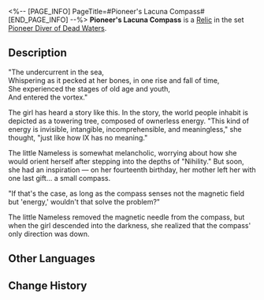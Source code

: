 <%-- [PAGE_INFO]
PageTitle=#Pioneer's Lacuna Compass#
[END_PAGE_INFO] --%>
{{Relic Infobox
|id        = 61172
|image     = Item Pioneer's Lacuna Compass.png{{subst:void|<!--$UPLOAD:<<SpriteOutput/RelicFigures/IconRelic_117_2.png>-<Item Pioneer's Lacuna Compass.png>-<Relic Icons>>-->}}
|set       = Pioneer Diver of Dead Waters
|piece     = Hand
|mentions  = 
}}
{{Description|A compass in the form of a wristwatch. The magnetic needle has been removed and can no longer point in any direction.}}
'''Pioneer's Lacuna Compass''' is a [[Relic]] in the set [[Pioneer Diver of Dead Waters]].

==Description==
"The undercurrent in the sea,<br />Whispering as it pecked at her bones, in one rise and fall of time,<br />She experienced the stages of old age and youth,<br />And entered the vortex."

The girl has heard a story like this. In the story, the world people inhabit is depicted as a towering tree, composed of ownerless energy. "This kind of energy is invisible, intangible, incomprehensible, and meaningless," she thought, "just like how IX has no meaning."

The little Nameless is somewhat melancholic, worrying about how she would orient herself after stepping into the depths of "Nihility." But soon, she had an inspiration &mdash; on her fourteenth birthday, her mother left her with one last gift... a small compass.

"If that's the case, as long as the compass senses not the magnetic field but 'energy,' wouldn't that solve the problem?"

The little Nameless removed the magnetic needle from the compass, but when the girl descended into the darkness, she realized that the compass' only direction was down.

==Other Languages==
{{Other Languages
|en   = Pioneer's Lacuna Compass
|zhs  = 先驱的虚极罗盘
|zht  = 先驅的虛極羅盤
|ja   = {{Rubi|先駆者|せんくしゃ}}の{{Rubi|虚極|きょごく}}コンパス
|ko   = 선구자의 허극 나침반
|es   = Brújula del vacío de la pionera
|fr   = Boussole incomplète d'exploratrice
|ru   = Бесполюсный компас первооткрывателя
|th   = Pioneer's Lacuna Compass
|vi   = La Bàn Hư Không Tiên Phong
|de   = Hohler Kompass der Pionierin
|id   = Pioneer's Lacuna Compass
|pt   = Bússola de Lacuna da Pioneira
}}

==Change History==
{{Change History|2.0}}